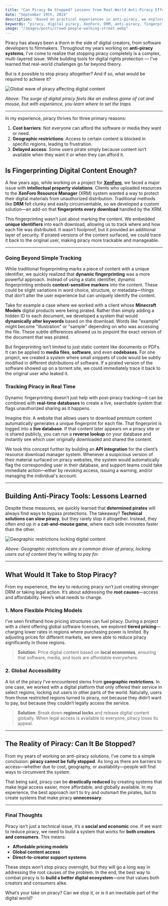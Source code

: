 ```yaml
---
title: "Can Piracy Be Stopped? Lessons from Real-World Anti-Piracy Efforts"
date: "September 19th, 2024"
description: "Based on practical experiences in anti-piracy, we explore the realistic steps and technology required to combat digital piracy."
keywords: "piracy, digital piracy, XenForo, DRM, anti-piracy, fingerprinting, intellectual property"
image: "/images/posts/crowd-people-walking-street.webp"
---
```


Piracy has always been a thorn in the side of digital creators, from software developers to filmmakers. Throughout my years working on **anti-piracy systems**, I’ve come to realize that stopping piracy completely is a complex, multi-layered issue. While building tools for digital rights protection — I've learned that real-world challenges go far beyond theory.

But is it possible to stop piracy altogether? And if so, what would be required to achieve it?

<img
  src="/images/posts/crowd-people-walking-street.webp"
  alt="Global wave of piracy affecting digital content"
/>

_Above: The surge of digital piracy feels like an endless game of cat and mouse, but with experience, you learn where to set the traps._

---

In my experience, piracy thrives for three primary reasons:

1. **Cost barriers**: Not everyone can afford the software or media they want or need.
2. **Geographic restrictions**: Access to certain content is blocked in specific regions, leading to frustration.
3. **Delayed access**: Some users pirate simply because content isn’t available when they want it or when they can afford it.

## Is Fingerprinting Digital Content Enough?

A few years ago, while working on a project for **[XenForo](https://xenforo.com/)**, we faced a major issue with **intellectual property violations**. Clients who uploaded resources to the **XenForo Resource Manager** (XRM) system wanted a way to protect their digital materials from unauthorized distribution. Traditional methods like **DRM** felt clunky and easily circumventable, so we developed a custom solution—an add-on that **fingerprints every download** handled by the XRM.

This fingerprinting wasn’t just about marking the content. We embedded **unique identifiers** into each download, allowing us to track where and how each file was distributed. It wasn’t foolproof, but it provided an additional layer of security. If pirated versions of the content surfaced, we could trace it back to the original user, making piracy more trackable and manageable.

---

### Going Beyond Simple Tracking

While traditional fingerprinting marks a piece of content with a unique identifier, we quickly realized that **dynamic fingerprinting** was a more powerful approach. Instead of using a static identifier, dynamic fingerprinting embeds **context-sensitive markers** into the content. These could be slight variations in word choice, structure, or metadata—things that don’t alter the user experience but can uniquely identify the content.

Take for example a case where we worked with a client whose **Minecraft Models** digital products were being pirated. Rather than simply adding a hidden ID to each document, we developed a system that would **dynamically alter keywords** based on the download. Words like "example" might become "illustration" or "sample" depending on who was accessing the file. These subtle differences allowed us to pinpoint the exact version of the document that was pirated.

But fingerprinting isn’t limited to just static content like documents or PDFs. It can be applied to **media files**, **software**, and even **codebases**. For one project, we created a system where small snippets of code would be subtly modified in different distributions of software. If a pirated version of the software showed up on a torrent site, we could immediately trace it back to the original user who leaked it.

### Tracking Piracy in Real Time

Dynamic fingerprinting doesn’t just help with post-piracy tracking—it can be combined with **real-time databases** to create a live, searchable system that flags unauthorized sharing as it happens.

Imagine this: A website that allows users to download premium content automatically generates a unique fingerprint for each file. That fingerprint is logged into a **live database**. If that content later appears on a piracy site or is shared publicly, you can run a **reverse lookup** on your database and instantly see which user originally downloaded and shared the content.

We took this concept further by building an **API integration** for the client’s resource download manager system. Whenever a suspicious version of their material surfaced on piracy websites, the system would automatically flag the corresponding user in their database, and support teams could take immediate action—either by revoking access, issuing a warning, and/or managing the individual's account.

---

## Building Anti-Piracy Tools: Lessons Learned

Despite these measures, we quickly learned that **determined pirates** will always find ways to bypass protections. The takeaway? **Technical solutions can slow piracy**, but they rarely stop it altogether. Instead, they often end up in a **cat-and-mouse game**, where each side innovates faster than the other.

<img
  src="/images/posts/Locked_world_map_representing_geographic_restrictions.webp"
  alt="Geographic restrictions locking digital content"
/>

_Above: Geographic restrictions are a common driver of piracy, locking users out of content they’re willing to pay for._

---

## What Would It Take to Stop Piracy?

From my experience, the key to reducing piracy isn’t just creating stronger DRM or taking legal action. It’s about addressing the **root causes**—access and affordability. Here’s what needs to change.

### 1. More Flexible Pricing Models

I’ve seen firsthand how pricing structures can fuel piracy. During a project with a client offering global software licenses, we explored **tiered pricing**—charging lower rates in regions where purchasing power is limited. By adjusting prices for different markets, we were able to reduce piracy significantly in those regions.

> **Solution**: Price digital content based on **local economies**, ensuring that software, media, and tools are affordable everywhere.

### 2. Global Accessibility

A lot of the piracy I’ve encountered stems from **geographic restrictions**. In one case, we worked with a digital platform that only offered their service in select regions, locking out users in other parts of the world. Naturally, users from those restricted regions turned to piracy, not because they didn’t want to pay, but because they couldn’t legally access the service.

> **Solution**: Break down **regional locks** and release digital content globally. When legal access is available to everyone, piracy loses its appeal.

---

<span id="reality"></span>
## The Reality of Piracy: Can It Be Stopped?

From my years of working on anti-piracy solutions, I’ve come to a simple conclusion: **piracy cannot be fully stopped**. As long as there are barriers to access—whether due to cost, geography, or availability—people will find ways to circumvent the system.

That being said, piracy can be **drastically reduced** by creating systems that make legal access easier, more affordable, and globally available. In my experience, the best approach isn’t to try and outsmart the pirates, but to create systems that make piracy **unnecessary**.

---

### Final Thoughts

Piracy isn’t just a technical issue, it’s a **social and economic** one. If we want to reduce piracy, we need to build a system that works for **both creators and consumers**. This means:

- **Affordable pricing models**
- **Global content access**
- **Direct-to-creator support systems**

These steps won’t stop piracy overnight, but they will go a long way in addressing the root causes of the problem. In the end, the best way to combat piracy is to **build a better digital ecosystem**—one that values both creators and consumers alike.

What’s your take on piracy? Can we stop it, or is it an inevitable part of the digital world?
